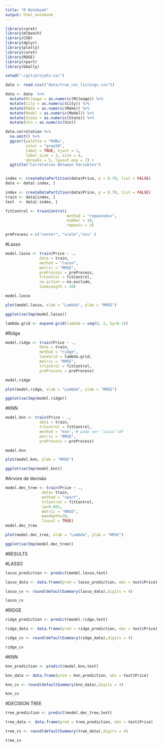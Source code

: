 ```yaml
---
title: "R Notebook"
output: html_notebook
---
```


```r
library(caret)
library(mlbench)
library(C50)
library(dplyr)
library(plotly)
library(caret)
library(ROSE)
library(rpart)
library(GGally)
```

```r
setwd("~/git/projeto-ia/")
```


```r
data <- read.csv(("data/true_car_listings.csv"))
```


```r

data <- data  %>%
  mutate(Mileage = as.numeric(Mileage)) %>%
  mutate(City = as.numeric(City)) %>%
  mutate(Make = as.numeric(Make)) %>%
  mutate(Model = as.numeric(Model)) %>%
  mutate(State = as.numeric(State)) %>%
  mutate(Vin = as.numeric(Vin)) 

data.correlation %>% 
  na.omit() %>%
  ggcorr(palette = "RdBu",
         color = "grey50",
         label = TRUE, hjust = 1,
         label_size = 3, size = 4,
         nbreaks = 5, layout.exp = 7) +
  ggtitle("Correlation Between Variables")



```



```r
index <- createDataPartition(data$Price, p = 0.70, list = FALSE)
data <- data[-index, ]

index <- createDataPartition(data$Price, p = 0.70, list = FALSE)
train <- data[index, ]
test  <- data[-index, ]
```



```r
fitControl <- trainControl(
                           method = "repeatedcv", 
                           number = 10,
                           repeats = 5)
```

```r
preProcess = c("center", "scale","nzv" )
```

#Lasso
```r
model.lasso <- train(Price ~ ., 
               data = train,
               method = "lasso",
               metric = "RMSE",
               preProcess = preProcess,
               trControl = fitControl,
               na.action = na.exclude,
               tuneLength = 10)

model.lasso
```

```r
plot(model.lasso, xlab = "Lambda", ylab = "RMSE")
```

```r
ggplot(varImp(model.lasso))
```


```r
lambda.grid <- expand.grid(lambda = seq(0, 2, by=0.1))
```
#Ridge

```r
model.ridge <- train(Price ~ ., 
               data = train,
               method = "ridge", 
               tuneGrid = lambda.grid,
               metric = "RMSE",
               trControl = fitControl, 
               preProcess = preProcess)

model.ridge
```

```r
plot(model.ridge, xlab = "Lambda", ylab = "RMSE")
```

```r
ggplot(varImp(model.ridge))
```


#KNN

```r
model.knn <- train(Price ~ ., 
               data = train,
               trControl = fitControl,
               method = "knn", # pode ser 'lasso'ldf
               metric = "RMSE",
               preProcess = preProcess)

model.knn
```

```r
plot(model.knn, ylab = "RMSE")
```

```r
ggplot(varImp(model.knn))
```


#Arvore de decisão


```r
model.dec_tree <- train(Price ~ .,   
                data= train, 
                method = "rpart",
                trControl = fitControl,
                cp=0.001,  
                metric = "RMSE",
                maxdepth=20, 
                linout = TRUE)
model.dec_tree
```

```r
plot(model.dec_tree, xlab = "Lambda", ylab = "RMSE")
```

```r
ggplot(varImp(model.dec_tree))
```


#RESULTS

#LASSO

```r
lasso_prediction <- predict(model.lasso,test)

lasso_data <- data.frame(pred = lasso_prediction, obs = test$Price)

lasso_cv <- round(defaultSummary(lasso_data),digits = 4)

lasso_cv
```


#RIDGE
```r
ridge_prediction <- predict(model.ridge,test)

ridge_data <- data.frame(pred = ridge_prediction, obs = test$Price)

ridge_cv <- round(defaultSummary(ridge_data),digits = 4)

ridge_cv
```


#KNN

```r
knn_prediction <- predict(model.knn,test)

knn_data <- data.frame(pred = knn_prediction, obs = test$Price)

knn_cv <- round(defaultSummary(knn_data),digits = 4)

knn_cv
```


#DECISION TREE

```r
tree_prediction <- predict(model.dec_tree,test)

tree_data <- data.frame(pred = tree_prediction, obs = test$Price)

tree_cv <- round(defaultSummary(tree_data),digits = 4)

tree_cv
```




